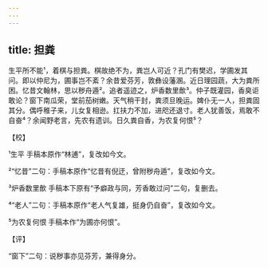 ```yaml
---
---
---
```

title: 担粪
---







生平所不能¹，着棋与担粪。棋故绝不为，粪岂人可近？孔门有樊迟，学圃发其问。即以仲尼为，圃事岂不紊？余昔爱芬芳，敦彝设藩溷。近日理园蔬，大为粪所困。忆昔文翰林，思以秽舟遁²。追者遥迹之，炉香数里歕³。仲子既灌园，香臭讵敢论？窗下南瓜荣，堂前茄树嫩。天气稍干封，粪须旦晚运。婢仆无一人，担粪固其分。偶呼稚子来，儿女复相逊。扛扶力不加，进咫还退寸。老人犹善饭，焉敢不自奋⁴？余闻野老言，先农有遗训。日久粪自香，为农复何恨⁵？

【校】

¹生平 手稿本原作“林逋”，复改如今文。

²“忆昔”二句：手稿本原作“忆昔有倪迂，曾附秽舟遁”，复改如今文。

³炉香数里歕 手稿本下原有“予癖政与同，芳香敢过问”二句，复删去。

⁴“老人”二句：手稿本原作“老人气复雄，挺身仍自奋”，复改如今文。

⁵为农复何恨 手稿本作“为圃亦何恨”。

【评】

“窗下”二句：说秽事亦见芬芳，兼得身分。